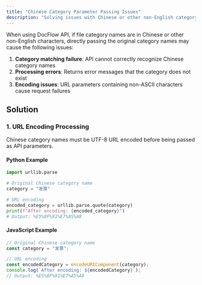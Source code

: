 ```yaml
---
title: "Chinese Category Parameter Passing Issues"
description: "Solving issues with Chinese or other non-English category names in API parameter passing"
---
```


When using DocFlow API, if file category names are in Chinese or other non-English characters, directly passing the original category names may cause the following issues:

1. **Category matching failure**: API cannot correctly recognize Chinese category names
2. **Processing errors**: Returns error messages that the category does not exist
3. **Encoding issues**: URL parameters containing non-ASCII characters cause request failures

## Solution

### 1. URL Encoding Processing

Chinese category names must be UTF-8 URL encoded before being passed as API parameters.

#### Python Example

```python
import urllib.parse

# Original Chinese category name
category = "发票"

# URL encoding
encoded_category = urllib.parse.quote(category)
print(f"After encoding: {encoded_category}")
# Output: %E5%8F%91%E7%A5%A8
```

#### JavaScript Example

```javascript
// Original Chinese category name
const category = "发票";

// URL encoding
const encodedCategory = encodeURIComponent(category);
console.log(`After encoding: ${encodedCategory}`);
// Output: %E5%8F%91%E7%A5%A8
```
